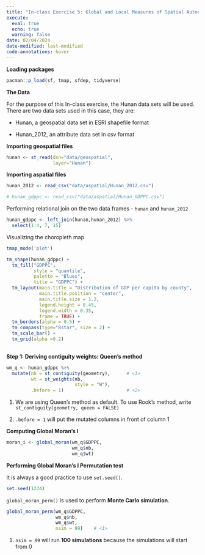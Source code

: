 ```yaml
---
title: "In-class Exercise 5: Global and Local Measures of Spatial Autocorrelation"
execute:
  eval: true
  echo: true
  warning: false
date: 02/04/2024
date-modified: last-modified
code-annotations: hover
---
```


**Loading packages**

```r
pacman::p_load(sf, tmap, sfdep, tidyverse)
```

**The Data**

For the purpose of this In-class exercise, the Hunan data sets will be used. There are two data sets used in this case, they are:

-   Hunan, a geospatial data set in ESRI shapefile format

-   Hunan_2012, an attribute data set in csv format

**Importing geospatial files**

```r
hunan <- st_read(dsn="data/geospatial",
                 layer="Hunan")
```

**Importing aspatial files**

```r
hunan_2012 <- read_csv("data/aspatial/Hunan_2012.csv")
```

```r
# hunan_gdppc <- read_csv("data/aspatial/Hunan_GDPPC.csv")
```

Performing relational join on the two data frames - `hunan` and `hunan_2012`

```r
hunan_gdppc <- left_join(hunan,hunan_2012) %>%
  select(1:4, 7, 15)
```

Visualizing the choropleth map

```r
tmap_mode('plot')

tm_shape(hunan_gdppc) +
  tm_fill("GDPPC",
          style = "quantile",
          palette = "Blues",
          title = "GDPPC") +
  tm_layout(main.title = "Distribution of GDP per capita by county",
            main.title.position = "center",
            main.title.size = 1.2,
            legend.height = 0.45,
            legend.width = 0.35,
            frame = TRUE) + 
  tm_borders(alpha = 0.5) +
  tm_compass(type="8star", size = 2) +
  tm_scale_bar() +
  tm_grid(alpha =0.2)
  
```

**Step 1: Deriving contiguity weights: Queen's method**

```r
wm_q <- hunan_gdppc %>%
  mutate(nb = st_contiguity(geometry),      # <1>
         wt = st_weights(nb,
                         style = "W"),
         .before = 1)                       # <2>
```

1.  We are using Queen's method as default. To use Rook's method, write `st_contiguity(geometry, queen = FALSE)`

2.  `.before = 1` will put the mutated columns in front of column 1

**Computing Global Moran's I**

```r
moran_i <- global_moran(wm_q$GDPPC,
                        wm_q$nb,
                        wm_q$wt)
```

**Performing Global Moran's I Permutation test**

It is always a good practice to use `set.seed()`.

```r
set.seed(1234)
```

`global_moran_perm()` is used to perform **Monte Carlo simulation**.

```r
global_moran_perm(wm_q$GDPPC,
                  wm_q$nb,
                  wm_q$wt,
                  nsim = 99)    # <1>
```

1.  `nsim = 99` will run **100 simulations** because the simulations will start from 0
